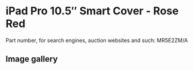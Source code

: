 
# iPad Pro 10.5″ Smart Cover - Rose Red

Part number, for search engines, auction websites and such: MR5E2ZM/A

## Image gallery

<div style={{ width: '100%', maxWidth: '768px' }}>
<GalleryComponent
    images={[
      {
        original: "/everysource/MR5E2.webp",
        thumbnail: "/everypreview/MR5E2.webp",
      },
      {
        original: "/everysource/MR5E2_AV1_GOLD.webp",
        thumbnail: "/everypreview/MR5E2_AV1_GOLD.webp",
      },
      {
        original: "/everysource/MR5E2_AV1_ROSEGOLD.webp",
        thumbnail: "/everypreview/MR5E2_AV1_ROSEGOLD.webp",
      },
      {
        original: "/everysource/MR5E2_AV1_SILVER.webp",
        thumbnail: "/everypreview/MR5E2_AV1_SILVER.webp",
      },
      {
        original: "/everysource/MR5E2_AV1_SPACE_GRAY.webp",
        thumbnail: "/everypreview/MR5E2_AV1_SPACE_GRAY.webp",
      },
      {
        original: "/everysource/MR5E2_AV2.webp",
        thumbnail: "/everypreview/MR5E2_AV2.webp",
      },
      {
        original: "/everysource/MR5E2_AV3.webp",
        thumbnail: "/everypreview/MR5E2_AV3.webp",
      }
    ]}
  />
</div>